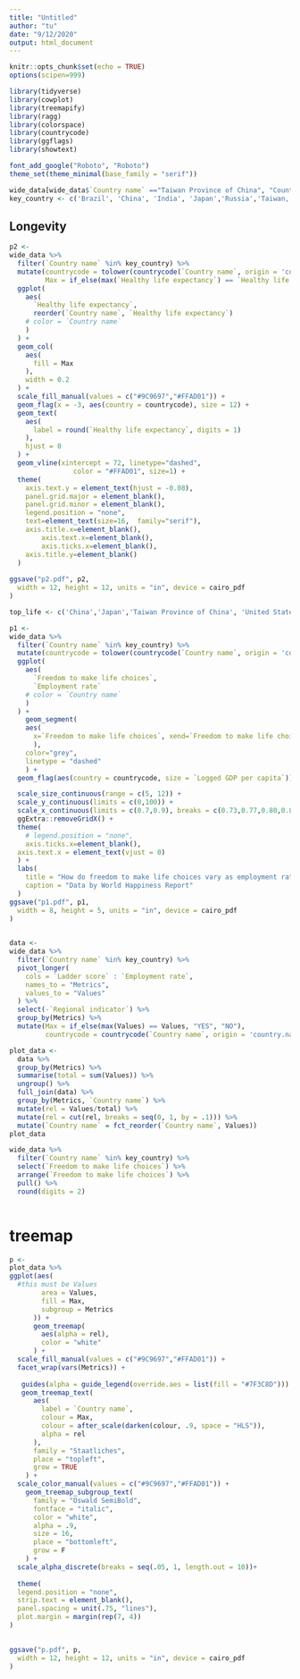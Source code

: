 ```yaml
---
title: "Untitled"
author: "tu"
date: "9/12/2020"
output: html_document
---
```


```r
knitr::opts_chunk$set(echo = TRUE)
options(scipen=999)
```

```r
library(tidyverse)
library(cowplot)
library(treemapify)
library(ragg)
library(colorspace)
library(countrycode)
library(ggflags)
library(showtext)

font_add_google("Roboto", "Roboto")
theme_set(theme_minimal(base_family = "serif"))

```


```r
wide_data[wide_data$`Country name` =="Taiwan Province of China", "Country name"] <- "Taiwan, China"
key_country <- c('Brazil', 'China', 'India', 'Japan','Russia','Taiwan, China', 'United States')
```

## Longevity

```r
p2 <- 
wide_data %>% 
  filter(`Country name` %in% key_country) %>% 
  mutate(countrycode = tolower(countrycode(`Country name`, origin = 'country.name', destination = 'iso2c')),
         Max = if_else(max(`Healthy life expectancy`) == `Healthy life expectancy`, "YES", "NO")) %>% 
  ggplot(
    aes(
      `Healthy life expectancy`,
      reorder(`Country name`, `Healthy life expectancy`)
    # color = `Country name`
    )
  ) +
  geom_col(
    aes(
      fill = Max
    ),
    width = 0.2
  ) +
  scale_fill_manual(values = c("#9C9697","#FFAD01")) +
  geom_flag(x = -3, aes(country = countrycode), size = 12) +
  geom_text(
    aes(
      label = round(`Healthy life expectancy`, digits = 1)
    ),
    hjust = 0
  ) +
  geom_vline(xintercept = 72, linetype="dashed", 
                color = "#FFAD01", size=1) +
  theme(
    axis.text.y = element_text(hjust = -0.08),
    panel.grid.major = element_blank(),
    panel.grid.minor = element_blank(),
    legend.position = "none",
    text=element_text(size=16,  family="serif"),
    axis.title.x=element_blank(),
        axis.text.x=element_blank(),
        axis.ticks.x=element_blank(),
    axis.title.y=element_blank()
  )
 
ggsave("p2.pdf", p2,
  width = 12, height = 12, units = "in", device = cairo_pdf
)
```
```r
top_life <- c('China','Japan','Taiwan Province of China', 'United States')
```

```r
p1 <- 
wide_data %>% 
  filter(`Country name` %in% key_country) %>% 
  mutate(countrycode = tolower(countrycode(`Country name`, origin = 'country.name', destination = 'iso2c'))) %>% 
  ggplot(
    aes(
      `Freedom to make life choices`,
      `Employment rate`
    # color = `Country name`
    )
  ) +
    geom_segment(
    aes(
      x=`Freedom to make life choices`, xend=`Freedom to make life choices`, y=0, yend=`Employment rate`
      ), 
    color="grey",
    linetype = "dashed"
    ) +
  geom_flag(aes(country = countrycode, size = `Logged GDP per capita`)) +

  scale_size_continuous(range = c(5, 12)) +
  scale_y_continuous(limits = c(0,100)) + 
  scale_x_continuous(limits = c(0.7,0.9), breaks = c(0.73,0.77,0.80,0.81,0.84,0.88,0.90)) +
  ggExtra::removeGridX() +
  theme(
    # legend.position = "none",
    axis.ticks.x=element_blank(),
  axis.text.x = element_text(vjust = 0)
  ) +
  labs(
    title = "How do freedom to make life choices vary as employment rates slightly fluctuate?",
    caption = "Data by World Happiness Report"
  )
ggsave("p1.pdf", p1,
  width = 8, height = 5, units = "in", device = cairo_pdf
)
  
```

```r
data <- 
wide_data %>% 
  filter(`Country name` %in% key_country) %>% 
  pivot_longer(
    cols = `Ladder score` : `Employment rate`,
    names_to = "Metrics",
    values_to = "Values"
  ) %>%
  select(-`Regional indicator`) %>% 
  group_by(Metrics) %>% 
  mutate(Max = if_else(max(Values) == Values, "YES", "NO"),
         countrycode = countrycode(`Country name`, origin = 'country.name', destination = 'iso2c'))

```
```r
plot_data <- 
  data %>% 
  group_by(Metrics) %>% 
  summarise(total = sum(Values)) %>% 
  ungroup() %>% 
  full_join(data) %>% 
  group_by(Metrics, `Country name`) %>%
  mutate(rel = Values/total) %>%
  mutate(rel = cut(rel, breaks = seq(0, 1, by = .1))) %>%
  mutate(`Country name` = fct_reorder(`Country name`, Values))
plot_data
```

```r
wide_data %>% 
  filter(`Country name` %in% key_country) %>%
  select(`Freedom to make life choices`) %>% 
  arrange(`Freedom to make life choices`) %>% 
  pull() %>% 
  round(digits = 2)
  
```



# treemap

```r
p <- 
plot_data %>% 
ggplot(aes(
  #this must be Values
        area = Values, 
        fill = Max, 
        subgroup = Metrics
      )) +
      geom_treemap(
        aes(alpha = rel),
        color = "white"
      ) +
  scale_fill_manual(values = c("#9C9697","#FFAD01")) +
  facet_wrap(vars(Metrics)) +
  
   guides(alpha = guide_legend(override.aes = list(fill = "#7F3C8D"))) +
   geom_treemap_text(
      aes(
        label = `Country name`, 
        colour = Max,
        colour = after_scale(darken(colour, .9, space = "HLS")),
        alpha = rel
      ),
      family = "Staatliches", 
      place = "topleft", 
      grow = TRUE
    ) +
  scale_color_manual(values = c("#9C9697","#FFAD01")) +
    geom_treemap_subgroup_text(
      family = "Oswald SemiBold", 
      fontface = "italic",
      color = "white", 
      alpha = .9, 
      size = 16, 
      place = "bottomleft",
      grow = F
    ) +
  scale_alpha_discrete(breaks = seq(.05, 1, length.out = 10))+
  
  theme(
  legend.position = "none",
  strip.text = element_blank(),
  panel.spacing = unit(.75, "lines"),
  plot.margin = margin(rep(7, 4))
) 
 
```
```r
ggsave("p.pdf", p,
  width = 12, height = 12, units = "in", device = cairo_pdf
)
```

